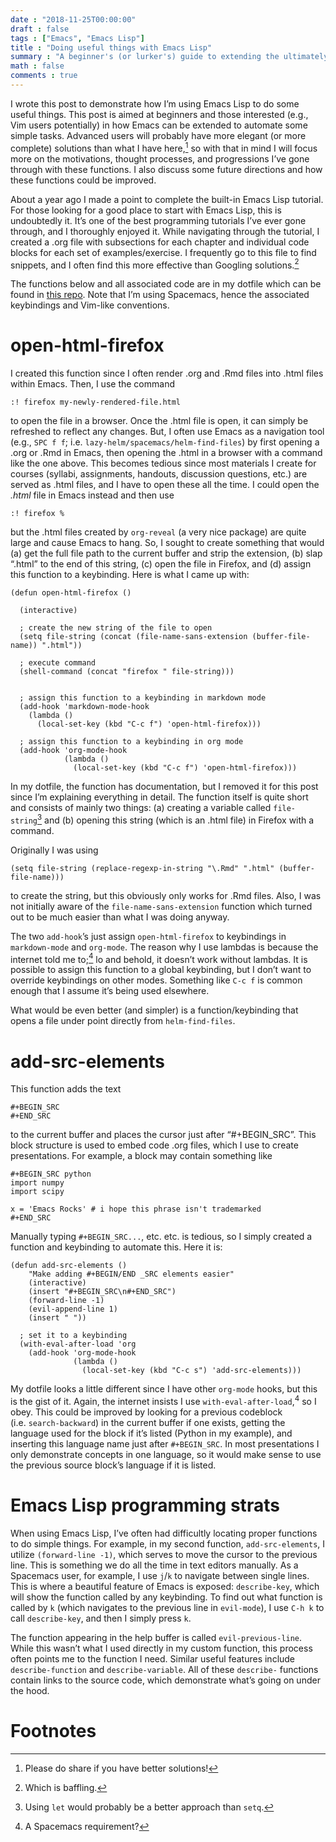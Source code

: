 ```yaml
---
date : "2018-11-25T00:00:00"
draft : false
tags : ["Emacs", "Emacs Lisp"]
title : "Doing useful things with Emacs Lisp"
summary : "A beginner's (or lurker's) guide to extending the ultimately extensible text editor"
math : false
comments : true
---
```


I wrote this post to demonstrate how I'm using Emacs Lisp to do some useful
things. This post is aimed at beginners and those interested (e.g., Vim users
potentially) in how Emacs can be extended to automate some simple tasks.
Advanced users will probably have more elegant (or more complete) solutions than
what I have here,[^1] so with that in mind I will focus more on the motivations,
thought processes, and progressions I've gone through with these functions. I
also discuss some future directions and how these functions could be improved.

About a year ago I made a point to complete the built-in Emacs Lisp tutorial.
For those looking for a good place to start with Emacs Lisp, this is undoubtedly
it. It's one of the best programming tutorials I've ever gone through, and I
thoroughly enjoyed it. While navigating through the tutorial, I created a .org
file with subsections for each chapter and individual code blocks for each set
of examples/exercise. I frequently go to this file to find snippets, and I often
find this more effective than Googling solutions.[^2]

The functions below and all associated code are in my dotfile which can be found
in [this repo](https://github.com/mhaffner/dotfiles). Note that I'm using
Spacemacs, hence the associated keybindings and Vim-like conventions.

# open-html-firefox

I created this function since I often render .org and .Rmd files into .html
files within Emacs. Then, I use the command

```
:! firefox my-newly-rendered-file.html
```
to open the file in a browser. Once the .html file is open, it can simply be
refreshed to reflect any changes. But, I often use Emacs as a navigation tool
(e.g., `SPC f f`; i.e. `lazy-helm/spacemacs/helm-find-files`) by first opening a
.org or .Rmd in Emacs, then opening the .html in a browser with a command like
the one above. This becomes tedious since most materials I create for courses
(syllabi, assignments, handouts, discussion questions, etc.) are served as .html
files, and I have to open these all the time. I could open the _.html_ file in
Emacs instead and then use

```
:! firefox %
```
but the .html files created by `org-reveal` (a very nice package) are quite
large and cause Emacs to hang. So, I sought to create something that would (a)
get the full file path to the current buffer and strip the extension, (b) slap
".html" to the end of this string, \(c) open the file in Firefox, and (d)
assign this function to a keybinding. Here is what I came up with:

```
(defun open-html-firefox ()

  (interactive)

  ; create the new string of the file to open
  (setq file-string (concat (file-name-sans-extension (buffer-file-name)) ".html"))

  ; execute command
  (shell-command (concat "firefox " file-string)))


  ; assign this function to a keybinding in markdown mode
  (add-hook 'markdown-mode-hook
    (lambda ()
      (local-set-key (kbd "C-c f") 'open-html-firefox)))

  ; assign this function to a keybinding in org mode
  (add-hook 'org-mode-hook
            (lambda ()
              (local-set-key (kbd "C-c f") 'open-html-firefox)))
```

In my dotfile, the function has documentation, but I removed it for this post
since I'm explaining everything in detail. The function itself is quite short
and consists of mainly two things: (a) creating a variable called
`file-string`[^3] and (b) opening this string (which is an .html
file) in Firefox with a command.

Originally I was using 

```
(setq file-string (replace-regexp-in-string "\.Rmd" ".html" (buffer-file-name)))
```    
to create the string, but this obviously only works for .Rmd files. Also, I was
not initially aware of the `file-name-sans-extension` function which turned out
to be much easier than what I was doing anyway.

The two `add-hook`'s just assign `open-html-firefox` to keybindings in
`markdown-mode` and `org-mode`. The reason why I use lambdas is because the
internet told me to;[^4] lo and behold, it doesn't work without lambdas.
It is possible to assign this function to a global keybinding, but I don't want
to override keybindings on other modes. Something like `C-c f` is common enough
that I assume it's being used elsewhere.

What would be even better (and simpler) is a function/keybinding that opens a
file under point directly from `helm-find-files`.

# add-src-elements

This function adds the text 

    #+BEGIN_SRC
    #+END_SRC
    
to the current buffer and places the cursor just after "#+BEGIN_SRC". This block
structure is used to embed code .org files, which I use to create presentations.
For example, a block may contain something like

    #+BEGIN_SRC python
    import numpy
    import scipy
    
    x = 'Emacs Rocks' # i hope this phrase isn't trademarked
    #+END_SRC

Manually typing `#+BEGIN_SRC...`, etc. etc. is tedious, so I simply created a
function and keybinding to automate this. Here it is:

```
(defun add-src-elements ()
    "Make adding #+BEGIN/END _SRC elements easier"
    (interactive)
    (insert "#+BEGIN_SRC\n#+END_SRC")
    (forward-line -1)
    (evil-append-line 1)
    (insert " "))
    
  ; set it to a keybinding
  (with-eval-after-load 'org
    (add-hook 'org-mode-hook
              (lambda ()
                (local-set-key (kbd "C-c s") 'add-src-elements)))
```                  

My dotfile looks a little different since I have other `org-mode` hooks, but
this is the gist of it. Again, the internet insists I use
`with-eval-after-load`,<sup>4</sup> so I obey. This could be improved by looking
for a previous codeblock (i.e. `search-backward`) in the current buffer if one
exists, getting the language used for the block if it's listed (Python in my
example), and inserting this language name just after `#+BEGIN_SRC`. In most
presentations I only demonstrate concepts in one language, so it would make
sense to use the previous source block's language if it is listed.

# Emacs Lisp programming strats
      
When using Emacs Lisp, I've often had difficultly locating proper functions to
do simple things. For example, in my second function, `add-src-elements`, I
utilize `(forward-line -1)`, which serves to move the cursor to the previous
line. This is something we do all the time in text editors manually. As a
Spacemacs user, for example, I use `j`/`k` to navigate between single lines.
This is where a beautiful feature of Emacs is exposed: `describe-key`, which
will show the function called by any keybinding. To find out what function is
called by `k` (which navigates to the previous line in `evil-mode`), I use `C-h
k` to call `describe-key`, and then I simply press `k`.

The function appearing in the help buffer is called `evil-previous-line`. While
this wasn't what I used directly in my custom function, this process often
points me to the function I need. Similar useful features include
`describe-function` and `describe-variable`. All of these `describe-` functions
contain links to the source code, which demonstrate what's going on under the
hood.

# Footnotes

[^1]: Please do share if you have better solutions!
[^2]: Which is baffling.
[^3]: Using `let` would probably be a better approach than `setq`.
[^4]: A Spacemacs requirement?
